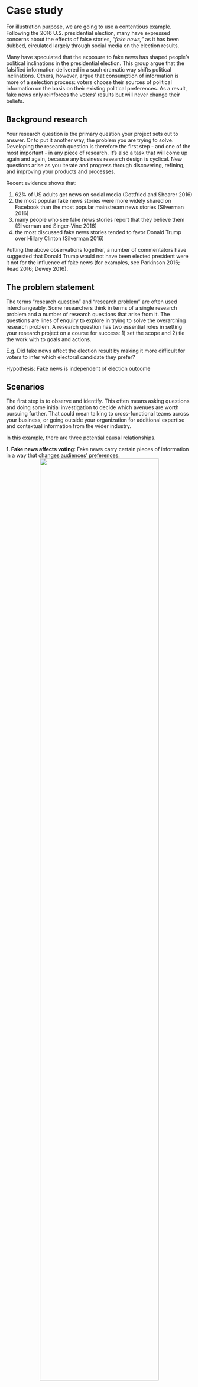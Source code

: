 # Case study

For illustration purpose, we are going to use a contentious example. Following the 2016 U.S. presidential election, many have expressed concerns about the effects of false stories, _“fake news,”_ as it has been dubbed, circulated largely through social media on the election results. 

Many have speculated that the exposure to fake news has shaped people’s political inclinations in the presidential election. This group argue that the falsified information delivered in a such dramatic way shifts political inclinations. Others, however, argue that consumption of information is more of a selection process: voters choose their sources of political information on the basis on their existing political preferences. As a result, fake news only reinforces the voters' results but will never change their beliefs. 

## Background research

Your research question is the primary question your project sets out to answer. Or to put it another way, the problem you are trying to solve. Developing the research question is therefore the first step - and one of the most important - in any piece of research. It’s also a task that will come up again and again, because any business research design is cyclical. New questions arise as you iterate and progress through discovering, refining, and improving your products and processes.


Recent evidence shows that: 

(1) 62% of US adults get news on social media (Gottfried and Shearer 2016)
(2) the most popular fake news stories were more widely shared on Facebook than the most popular mainstream news stories (Silverman 2016)
(3) many people who see fake news stories report that they believe them (Silverman and Singer-Vine 2016)
(4) the most discussed fake news stories tended to favor Donald Trump over Hillary Clinton (Silverman 2016)

Putting the above observations together, a number of commentators have suggested that Donald Trump would not have been elected president were it not for the influence of fake news (for examples, see Parkinson 2016; Read 2016; Dewey 2016).

## The problem statement

The terms “research question” and “research problem” are often used interchangeably. Some researchers think in terms of a single research problem and a number of research questions that arise from it. The questions are lines of enquiry to explore in trying to solve the overarching research problem. A research question has two essential roles in setting your research project on a course for success: 1) set the scope and 2) tie the work with to goals and actions.

E.g. Did fake news affect the election result by making it more difficult for voters to infer which electoral candidate they prefer? 

Hypothesis: Fake news is independent of election outcome

## Scenarios

The first step is to observe and identify. This often means asking questions and doing some initial investigation to decide which avenues are worth pursuing further. That could mean talking to cross-functional teams across your business, or going outside your organization for additional expertise and contextual information from the wider industry.

In this example, there are three potential causal relationships.

**1. Fake news affects voting**: Fake news carry certain pieces of information in a way that changes audiences’ preferences.
<center>
![](fig/scenario1.png){width=80%}
</center>

**2. Political affiliations determine consumption of news**: People with certain preferences and orientations choose to watch fake news. So, fake news only reinforces but won’t change the existing beliefs.

<center>
![](fig/scenario2.png){width=80%}
</center>

**3. Two-way causation**: Political preferences determine which pieces of political information to receive. In turn, it further shapes the existing preferences and changes voters' behaviours. To test these scenario, we can apply a simple experimental design and test it.

<center>
![](fig/scenario3.png){width=80%}
</center>


The second step is to review the key factors involved. To do this you have to identify the factors that will affect the research project and begin formulating different methods to control for them. You also need to consider the relationships between factors and the degree of control you have over them. 

## Experimental solution

Once you and your research team have a few observations with promise, prioritize them based on their business impact and importance. It may be that you can answer more than one question with a single study, but don’t do it at the risk of losing focus on your overarching research question.

**Stage one**: Recruit and randomly assign participants into treatment and control groups; pre-test.

**Stage two**: Expose the treatment group to fake news; apply placebo to the control group.

**Stage three**: Record the results of the treatment and control groups. Due to the randomization process, we can control for any previous differences between the treatment and control groups. Therefore, any differences between Result 1and Result 2 are attributable to the presence of fake news.

<center>
![](fig/stage1.png){width=80%}
</center>


Share this thought experiment with the team and executives and get feedback from the key experts you have identified to make sure everyone is aligned and has the same understanding of the research question and the actions you hope to take based on the results. Now is also a good time to demonstrate the return-on-investment of your research and lay out its potential benefits to your stakeholders. Different groups may have different goals and perspectives on the issue. This step is vital for getting the necessary buy-in and pushing the project forward.




